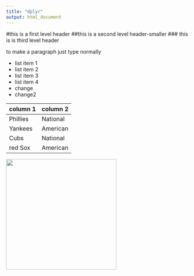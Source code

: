 ```yaml
---
title: "dplyr"
output: html_document
---
```


#this is a first level header
##this is a second level header-smaller
### this is is third level header

to make a paragraph just type normally

* list item 1
* list item 2
* list item 3
* list item 4
* change
* change2

column 1 | column 2
---|---
Phillies | National
Yankees | American
Cubs | National
red Sox | American

<img src="260px-A_sunflower.jpg" width="300" /> 